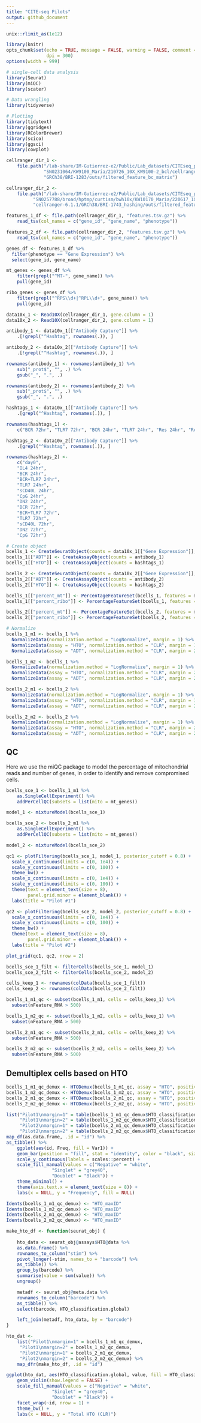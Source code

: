 ```yaml
---
title: "CITE-seq Pilots"
output: github_document
---
```


```r
unix::rlimit_as(1e12)

library(knitr)
opts_chunk$set(echo = TRUE, message = FALSE, warning = FALSE, comment = "#",
               dpi = 300)
options(width = 999)
```

```r
# single-cell data analysis
library(Seurat)
library(miQC)
library(scater)

# Data wrangling
library(tidyverse)

# Plotting
library(tidytext)
library(ggridges)
library(RColorBrewer)
library(scico)
library(ggsci)
library(cowplot)
```


```r
cellranger_dir_1 <- 
    file.path("/lab-share/IM-Gutierrez-e2/Public/Lab_datasets/CITEseq_pilot", 
              "SN0231064/KW9100_Maria/210726_10X_KW9100-2_bcl/cellranger-6.0.1",
              "GRCh38/BRI-1283/outs/filtered_feature_bc_matrix")

cellranger_dir_2 <- 
    file.path("/lab-share/IM-Gutierrez-e2/Public/Lab_datasets/CITEseq_pilot_2",
	      "SN0257788/broad/hptmp/curtism/bwh10x/KW10170_Maria/220617_10X_KW10170_bcl",
	      "cellranger-6.1.1/GRCh38/BRI-1743_hashing/outs/filtered_feature_bc_matrix")

features_1_df <- file.path(cellranger_dir_1, "features.tsv.gz") %>%
    read_tsv(col_names = c("gene_id", "gene_name", "phenotype"))

features_2_df <- file.path(cellranger_dir_2, "features.tsv.gz") %>%
    read_tsv(col_names = c("gene_id", "gene_name", "phenotype"))

genes_df <- features_1_df %>%
  filter(phenotype == "Gene Expression") %>%
  select(gene_id, gene_name)

mt_genes <- genes_df %>%
    filter(grepl("^MT-", gene_name)) %>%
    pull(gene_id)

ribo_genes <- genes_df %>%
    filter(grepl("^RPS\\d+|^RPL\\d+", gene_name)) %>%
    pull(gene_id)

data10x_1 <- Read10X(cellranger_dir_1, gene.column = 1)
data10x_2 <- Read10X(cellranger_dir_2, gene.column = 1)
```

```r
antibody_1 <- data10x_1[["Antibody Capture"]] %>%
    .[!grepl("^Hashtag", rownames(.)), ] 

antibody_2 <- data10x_2[["Antibody Capture"]] %>%
    .[!grepl("^Hashtag", rownames(.)), ] 

rownames(antibody_1) <- rownames(antibody_1) %>%
    sub("_prot$", "", .) %>%
    gsub("_", ".", .)

rownames(antibody_2) <- rownames(antibody_2) %>%
    sub("_prot$", "", .) %>%
    gsub("_", ".", .)

hashtags_1 <- data10x_1[["Antibody Capture"]] %>%
    .[grepl("^Hashtag", rownames(.)), ]

rownames(hashtags_1) <- 
    c("BCR 72hr", "TLR7 72hr", "BCR 24hr", "TLR7 24hr", "Res 24hr", "Res 0hr")

hashtags_2 <- data10x_2[["Antibody Capture"]] %>%
    .[grepl("^Hashtag", rownames(.)), ]

rownames(hashtags_2) <- 
    c("day0", 
    "IL4 24hr",
    "BCR 24hr",
    "BCR+TLR7 24hr",
    "TLR7 24hr", 
    "sCD40L 24hr",
    "CpG 24hr",
    "DN2 24hr",
    "BCR 72hr",
    "BCR+TLR7 72hr",
    "TLR7 72hr",
    "sCD40L 72hr",
    "DN2 72hr",
    "CpG 72hr")

# Create object
bcells_1 <- CreateSeuratObject(counts = data10x_1[["Gene Expression"]], project = "pilot1")
bcells_1[["ADT"]] <- CreateAssayObject(counts = antibody_1)
bcells_1[["HTO"]] <- CreateAssayObject(counts = hashtags_1)

bcells_2 <- CreateSeuratObject(counts = data10x_2[["Gene Expression"]], project = "pilot2")
bcells_2[["ADT"]] <- CreateAssayObject(counts = antibody_2)
bcells_2[["HTO"]] <- CreateAssayObject(counts = hashtags_2)

bcells_1[["percent_mt"]] <- PercentageFeatureSet(bcells_1, features = mt_genes)
bcells_1[["percent_ribo"]] <- PercentageFeatureSet(bcells_1, features = ribo_genes)

bcells_2[["percent_mt"]] <- PercentageFeatureSet(bcells_2, features = mt_genes)
bcells_2[["percent_ribo"]] <- PercentageFeatureSet(bcells_2, features = ribo_genes)

# Normalize
bcells_1_m1 <- bcells_1 %>%
  NormalizeData(normalization.method = "LogNormalize", margin = 1) %>%
  NormalizeData(assay = "HTO", normalization.method = "CLR", margin = 1) %>%
  NormalizeData(assay = "ADT", normalization.method = "CLR", margin = 2)

bcells_1_m2 <- bcells_1 %>%
  NormalizeData(normalization.method = "LogNormalize", margin = 1) %>%
  NormalizeData(assay = "HTO", normalization.method = "CLR", margin = 2) %>%
  NormalizeData(assay = "ADT", normalization.method = "CLR", margin = 2)

bcells_2_m1 <- bcells_2 %>%
  NormalizeData(normalization.method = "LogNormalize", margin = 1) %>%
  NormalizeData(assay = "HTO", normalization.method = "CLR", margin = 1) %>%
  NormalizeData(assay = "ADT", normalization.method = "CLR", margin = 2)

bcells_2_m2 <- bcells_2 %>%
  NormalizeData(normalization.method = "LogNormalize", margin = 1) %>%
  NormalizeData(assay = "HTO", normalization.method = "CLR", margin = 2) %>%
  NormalizeData(assay = "ADT", normalization.method = "CLR", margin = 2)

```

## QC

Here we use the miQC package to model the percentage of mitochondrial reads and number of genes, in order to identify and remove compromised cells.

```r
bcells_sce_1 <- bcells_1_m1 %>%
    as.SingleCellExperiment() %>%
    addPerCellQC(subsets = list(mito = mt_genes))

model_1 <- mixtureModel(bcells_sce_1)

bcells_sce_2 <- bcells_2_m1 %>%
    as.SingleCellExperiment() %>%
    addPerCellQC(subsets = list(mito = mt_genes))

model_2 <- mixtureModel(bcells_sce_2)

qc1 <- plotFiltering(bcells_sce_1, model_1, posterior_cutoff = 0.8) +
  scale_x_continuous(limits = c(0, 1e4)) +
  scale_y_continuous(limits = c(0, 100)) +
  theme_bw() +
  scale_x_continuous(limits = c(0, 1e4)) +
  scale_y_continuous(limits = c(0, 100)) +
  theme(text = element_text(size = 8),
        panel.grid.minor = element_blank()) +
  labs(title = "Pilot #1")

qc2 <- plotFiltering(bcells_sce_2, model_2, posterior_cutoff = 0.8) +
  scale_x_continuous(limits = c(0, 1e4)) +
  scale_y_continuous(limits = c(0, 100)) +
  theme_bw() +
  theme(text = element_text(size = 8),
        panel.grid.minor = element_blank()) +
  labs(title = "Pilot #2")

plot_grid(qc1, qc2, nrow = 2)
```

```r
bcells_sce_1_filt <- filterCells(bcells_sce_1, model_1)
bcells_sce_2_filt <- filterCells(bcells_sce_2, model_2)

cells_keep_1 <- rownames(colData(bcells_sce_1_filt))
cells_keep_2 <- rownames(colData(bcells_sce_2_filt))

bcells_1_m1_qc <- subset(bcells_1_m1, cells = cells_keep_1) %>%
  subset(nFeature_RNA > 500)

bcells_1_m2_qc <- subset(bcells_1_m2, cells = cells_keep_1) %>%
  subset(nFeature_RNA > 500)

bcells_2_m1_qc <- subset(bcells_2_m1, cells = cells_keep_2) %>%
  subset(nFeature_RNA > 500)

bcells_2_m2_qc <- subset(bcells_2_m2, cells = cells_keep_2) %>%
  subset(nFeature_RNA > 500)
```

## Demultiplex cells based on HTO

```r
bcells_1_m1_qc_demux <- HTODemux(bcells_1_m1_qc, assay = "HTO", positive.quantile = 0.99)
bcells_1_m2_qc_demux <- HTODemux(bcells_1_m2_qc, assay = "HTO", positive.quantile = 0.99)
bcells_2_m1_qc_demux <- HTODemux(bcells_2_m1_qc, assay = "HTO", positive.quantile = 0.99)
bcells_2_m2_qc_demux <- HTODemux(bcells_2_m2_qc, assay = "HTO", positive.quantile = 0.99)

list("Pilot1\nmargin=1" = table(bcells_1_m1_qc_demux$HTO_classification.global),
     "Pilot1\nmargin=2" = table(bcells_1_m2_qc_demux$HTO_classification.global),
     "Pilot2\nmargin=1" = table(bcells_2_m1_qc_demux$HTO_classification.global),
     "Pilot2\nmargin=2" = table(bcells_2_m2_qc_demux$HTO_classification.global)) %>%
map_df(as.data.frame, .id = "id") %>%
as_tibble() %>%
    ggplot(aes(id, Freq, fill = Var1)) +
    geom_bar(position = "fill", stat = "identity", color = "black", size = .25) +
    scale_y_continuous(labels = scales::percent) +
    scale_fill_manual(values = c("Negative" = "white",
				 "Singlet" = "grey40",
				 "Doublet" = "Black")) +
    theme_minimal() +
    theme(axis.text.x = element_text(size = 8)) +
    labs(x = NULL, y = "Frequency", fill = NULL)

```

```r
Idents(bcells_1_m1_qc_demux) <- "HTO_maxID"
Idents(bcells_1_m2_qc_demux) <- "HTO_maxID"
Idents(bcells_2_m1_qc_demux) <- "HTO_maxID"
Idents(bcells_2_m2_qc_demux) <- "HTO_maxID"

make_hto_df <- function(seurat_obj) {
 
    hto_data <- seurat_obj@assays$HTO@data %>%
	as.data.frame() %>%
	rownames_to_column("stim") %>%
	pivot_longer(-stim, names_to = "barcode") %>%
	as_tibble() %>%
	group_by(barcode) %>%
	summarise(value = sum(value)) %>%
	ungroup()

    metadf <- seurat_obj@meta.data %>%
	rownames_to_column("barcode") %>%
	as_tibble() %>% 
	select(barcode, HTO_classification.global)

    left_join(metadf, hto_data, by = "barcode")
}

hto_dat <- 
    list("Pilot1\nmargin=1" = bcells_1_m1_qc_demux,
	 "Pilot1\nmargin=2" = bcells_1_m2_qc_demux,
	 "Pilot2\nmargin=1" = bcells_2_m1_qc_demux,
	 "Pilot2\nmargin=2" = bcells_2_m2_qc_demux) %>%
    map_dfr(make_hto_df, .id = "id")

ggplot(hto_dat, aes(HTO_classification.global, value, fill = HTO_classification.global)) +
    geom_violin(show.legend = FALSE) +
    scale_fill_manual(values = c("Negative" = "white",
				 "Singlet" = "grey40",
				 "Doublet" = "Black")) +
    facet_wrap(~id, nrow = 1) +
    theme_bw() +
    labs(x = NULL, y = "Total HTO (CLR)")
```
